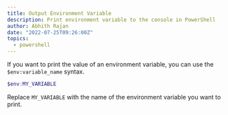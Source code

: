 ```yaml
---
title: Output Environment Variable
description: Print environment variable to the console in PowerShell
author: Abhith Rajan
date: "2022-07-25T09:26:00Z"
topics:
  - powershell
---
```


If you want to print the value of an environment variable, you can use the `$env:variable_name` syntax.

```powershell
$env:MY_VARIABLE
```

Replace `MY_VARIABLE` with the name of the environment variable you want to print.
